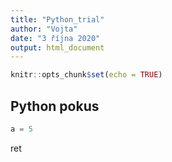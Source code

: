 ```yaml
---
title: "Python_trial"
author: "Vojta"
date: "3 října 2020"
output: html_document
---
```


```r
knitr::opts_chunk$set(echo = TRUE)
```

## Python pokus


```python
a = 5
```
ret

